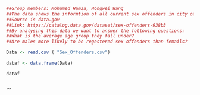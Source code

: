 ```r

##Group members: Mohamed Hamza, Hongwei Wang
##The data shows the informtion of all current sex offenders in city of Chicago.
##Source is data.gov
##Link: https://catalog.data.gov/dataset/sex-offenders-938b3
##By analysing this data we want to answer the following questions:
##What is the average age group they fall under?
##Are males more likely to be regestered sex offenders than femails?

Data <- read.csv ( "Sex_Offenders.csv")

dataf <- data.frame(Data)

dataf



```
```

